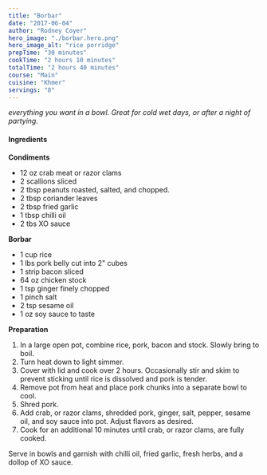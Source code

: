 ```yaml
---
title: "Borbar"
date: "2017-06-04"
author: "Rodney Coyer"
hero_image: "./borbar.hero.png"
hero_image_alt: "rice porridge"
prepTime: "30 minutes"
cookTime: "2 hours 10 minutes"
totalTime: "2 hours 40 minutes"
course: "Main"
cuisine: "Khmer"
servings: "8"
---
```


*everything you want in a bowl. Great for cold wet days, or after a night of partying.*


#### **Ingredients**

**Condiments**
- 12 oz crab meat or razor clams
- 2 scallions sliced
- 2 tbsp peanuts roasted, salted, and chopped.
- 2 tbsp coriander leaves
- 2 tbsp fried garlic
- 1 tbsp chilli oil
- 2 tbs XO sauce

**Borbar**
- 1 cup rice
- 1 lbs pork belly cut into 2" cubes
- 1 strip bacon sliced
- 64 oz chicken stock
- 1 tsp ginger finely chopped
- 1 pinch salt
- 2 tsp sesame oil
- 1 oz soy sauce to taste

**Preparation**
1. In a large open pot, combine rice, pork, bacon and stock. Slowly bring to boil.
2. Turn heat down to light simmer.
3. Cover with lid and cook over 2 hours. Occasionally stir and skim to prevent sticking until rice is dissolved and pork is tender.
4. Remove pot from heat and place pork chunks into a separate bowl to cool.
5. Shred pork.
6. Add crab, or razor clams, shredded pork, ginger, salt, pepper, sesame oil, and soy sauce into pot. Adjust flavors as desired.
7. Cook for an additional 10 minutes until crab, or razor clams, are fully cooked.

Serve in bowls and garnish with chilli oil, fried garlic, fresh herbs, and a dollop of XO sauce.